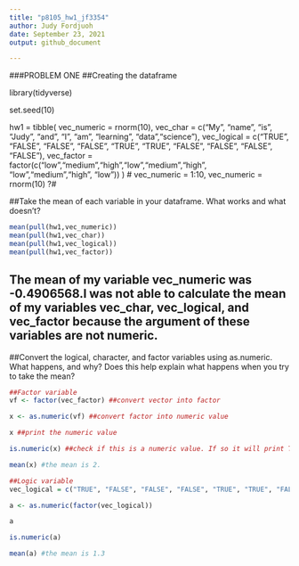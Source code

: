 ```yaml
---
title: "p8105_hw1_jf3354"
author: Judy Fordjuoh
date: September 23, 2021
output: github_document

---
```

###PROBLEM ONE
##Creating the dataframe

library(tidyverse) 

set.seed(10)

hw1 = tibble(
    vec_numeric = rnorm(10),
    vec_char = c("My", "name", "is", "Judy", "and", "I", "am", "learning", "data","science"),
    vec_logical = c("TRUE", "FALSE", "FALSE", "FALSE", "TRUE", "TRUE", "FALSE", "FALSE", "FALSE", "FALSE"),
    vec_factor = factor(c("low","medium","high","low","medium","high", "low","medium","high", "low"))
  )
#  vec_numeric = 1:10, vec_numeric = rnorm(10) ?#

##Take the mean of each variable in your dataframe. What works and what doesn’t?

```r
mean(pull(hw1,vec_numeric))
mean(pull(hw1,vec_char))
mean(pull(hw1,vec_logical))
mean(pull(hw1,vec_factor))
```
## The mean of my variable vec_numeric was -0.4906568.I was not able to calculate the mean of my variables vec_char, vec_logical, and vec_factor because the argument of these variables are not numeric. 

##Convert the logical, character, and factor variables using as.numeric. What happens, and why? Does this help explain what happens when you try to take the mean?

```r
##Factor variable 
vf <- factor(vec_factor) ##convert vector into factor

x <- as.numeric(vf) ##convert factor into numeric value

x ##print the numeric value

is.numeric(x) ##check if this is a numeric value. If so it will print TRUE in the Console

mean(x) #the mean is 2. 
```

```r
##Logic variable 
vec_logical = c("TRUE", "FALSE", "FALSE", "FALSE", "TRUE", "TRUE", "FALSE", "FALSE", "FALSE", "FALSE")

a <- as.numeric(factor(vec_logical))

a

is.numeric(a)

mean(a) #the mean is 1.3
```
